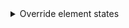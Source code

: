 <details><summary >Override element states</summary>

The previous code sample show how to specify a custom color for a `naked` button by using a `style` attribute. It works great to provide a basic property like a `background-color`. What about [element states](https://developer.mozilla.org/en-US/docs/Web/CSS/Pseudo-classes) though? You can't specify an hover state with a `style` attribute.

Here's another technique to specify a custom color by using a few CSS classes and a [CSS variable](https://developer.mozilla.org/en-US/docs/Web/CSS/Using_CSS_custom_properties). This technique leverage the ability to override a CSS variable of a stylesheet from the `style` attribute.

In the following sample a React component render a button with a custom color `background-color` and a darker hover state by overriding the `--color` CSS variable from the `style` prop.

```css
/* colored-button.module.css */

.coloredButton {
    background-color: var(--color);
}

.coloredButton:hover {
    background: linear-gradient(rgba(0, 0, 0, 0.1), rgba(0, 0, 0, 0.1)), var(--color);
}
```

```jsx
/* colored-button.jsx */

import styles from "./colored-button.module.css";

function ColoredButton({ text, color }) {
    <Button
        className={styles.coloredButton}
        style={{ "--color": color }}
        naked
    >
        {text}
    </Button>
}
```

</details>
